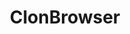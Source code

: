 ---
title: "ClonBrowser"
sidebarTitle: "ClonBrowser"
url: "https://pingproxies.com/blog/clonbrowser"
---